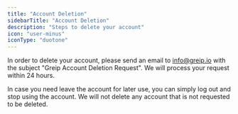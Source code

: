 ```yaml
---
title: "Account Deletion"
sidebarTitle: "Account Deletion"
description: "Steps to delete your account"
icon: "user-minus"
iconType: "duotone"
---
```


In order to delete your account, please send an email to [info@greip.io](mailto:info@greip.io) with the subject "Greip Account Deletion Request". We will process your request within 24 hours.

<Note>
  In case you need leave the account for later use, you can simply log out and
  stop using the account. We will not delete any account that is not requested
  to be deleted.
</Note>
